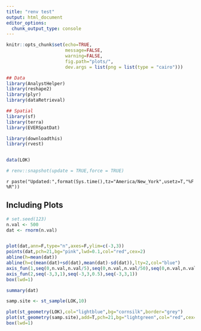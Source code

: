 ```yaml
---
title: "renv test"
output: html_document
editor_options: 
  chunk_output_type: console
---
```


```r
knitr::opts_chunk$set(echo=TRUE,
                      message=FALSE,
                      warning=FALSE,
                      fig.path="plots/",
                      dev.args = list(png = list(type = "cairo")))
```

```r
## Data 
library(AnalystHelper)
library(reshape2)
library(plyr)
library(dataRetrieval)

## Spatial
library(sf)
library(terra)
library(EVERSpatDat)

library(downloadthis)
library(rvest)


data(LOK)

# renv::snapshot(update = TRUE,force = TRUE)
```

`r paste("Updated:",format(Sys.time(),tz="America/New_York",usetz=T,"%F %R"))`

## Including Plots

```r
# set.seed(123)
n.val <- 500
dat <- rnorm(n.val)


plot(dat,ann=F,type="n",axes=F,ylim=c(-3,3))
points(dat,pch=21,bg="pink",lwd=0.1,col="red",cex=2)
abline(h=mean(dat))
abline(h=c(mean(dat)+sd(dat),mean(dat)-sd(dat)),lty=2,col="blue")
axis_fun(1,seq(0,n.val,n.val/5),seq(0,n.val,n.val/50),seq(0,n.val,n.val/5))
axis_fun(2,seq(-3,3,1),seq(-3,3,0.5),seq(-3,3,1))
box(lwd=1)

summary(dat)
```


```r
samp.site <- st_sample(LOK,10)

plot(st_geometry(LOK),col="lightblue",bg="cornsilk",border="grey")
plot(st_geometry(samp.site),add=T,pch=21,bg="lightgreen",col="red",cex=1.5,lwd=0.5)
box(lwd=1)
```